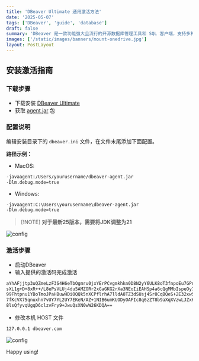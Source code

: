 ```yaml
---
title: 'DBeaver Ultimate 通用激活方法'
date: '2025-05-07'
tags: ['DBeaver', 'guide', 'database']
draft: false
summary: 'DBeaver 是一款功能强大且流行的开源数据库管理工具和 SQL 客户端，支持多种数据库系统，目前已成为许多开发者和数据库管理员的首选工具之一。社区版已能满足大多数基本需求，而旗舰版则提供了更多高级功能。'
images: ['/static/images/banners/mount-onedrive.jpg']
layout: PostLayout
---
```


## 安装激活指南

### 下载步骤

- 下载安装 [DBeaver Ultimate](https://dbeaver.com/dbeaver-ultimate/)
- 获取 [agent jar](https://1drv.ms/u/s!Atf-z4aXHKwckTxu695meh8prDSn?e=bXfk6R) 包

### 配置说明

编辑安装目录下的 `dbeaver.ini` 文件，在文件末尾添加下面配置。

**路径示例：**

- MacOS:

```bash
-javaagent:/Users/yourusername/dbeaver-agent.jar
-Dlm.debug.mode=true
```

- Windows:

```bash
-javaagent:C:\Users\yourusername\dbeaver-agent.jar
-Dlm.debug.mode=true
```

> [!NOTE] **对于最新25版本，需要将JDK调整为21**

![config](https://image.jxzsite.com/i/2025/05/08/m71zue.png)

### 激活步骤

- 启动DBeaver
- 输入提供的激活码完成激活

```bash
aYhAFjjtp3uQZmeLzF3S4H6eTbOgmru0jxYErPCvgmkhkn0D8N2yY6ULK8oT3fnpoEu7GPny7csN
sXL1g+D+8xR++/L8ePsVLUj4du5AMZORr2xGaGKG2rXa3NEoIiEAHSp4a6cQgMMbIspeOy7dYWX6
99Fhtpnu1YBoTmoJPaHBuwHDiOQQk5nXCPflrhA7lldA8TZ3dSUsj4Sr8CqBQeS+2E32xwSniymK
7fKcVX75qnuxhn7vUY7YL2UY7EKeN/AZ+1NIB6umKUODyOAFIc8q6zZT8b9aXqXVzwLJZxHbEgcO
8lsQfyvqUgqD6clzvFry9+JwuQsXN0wW26KDQA==
```

- 修改本机 HOST 文件

```bash
127.0.0.1 dbeaver.com
```

![config](https://image.jxzsite.com/i/2025/05/08/m729eu.png)

Happy using! <Twemoji emoji="clinking-beer-mugs" />
